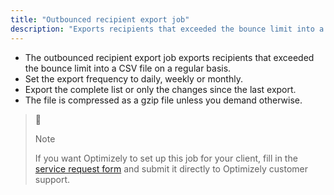 ```yaml
---
title: "Outbounced recipient export job"
description: "Exports recipients that exceeded the bounce limit into a CSV file on a regular basis."
---
```


* The outbounced recipient export job exports recipients that exceeded the bounce limit into a CSV file on a regular basis.
* Set the export frequency to daily, weekly or monthly.
* Export the complete list or only the changes since the last export.
* The file is compressed as a gzip file unless you demand otherwise.

> 📘
> 
> Note
> 
> If you want Optimizely to set up this job for your client, fill in the [service request form](https://world.optimizely.com/service-request-forms/outbounced-recipient-export/) and submit it directly to Optimizely customer support.